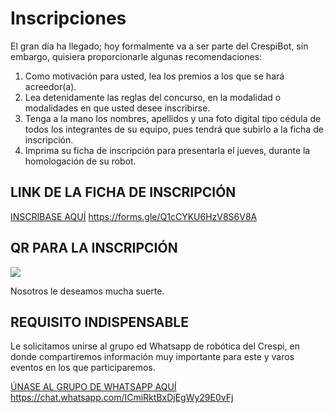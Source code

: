 # Inscripciones

El gran día ha llegado; hoy formalmente va a ser parte del CrespiBot, sin embargo, quisiera proporcionarle algunas recomendaciones:

1)  Como motivación para usted, lea los premios a los que se hará acreedor(a).
2)  Lea detenidamente las reglas del concurso, en la modalidad o modalidades en que usted desee inscribirse.
3)  Tenga a la mano los nombres, apellidos y una foto digital tipo cédula de todos los integrantes de su equipo, pues tendrá que subirlo a la ficha de inscripción.
4)  Imprima su ficha de inscripción para presentarla el jueves, durante la homologación de su robot.

## LINK DE LA FICHA DE INSCRIPCIÓN

[INSCRIBASE AQUÍ](https://forms.gle/Q1cCYKU6HzV8S6V8A) <https://forms.gle/Q1cCYKU6HzV8S6V8A>

## QR PARA LA INSCRIPCIÓN

[![](images/Eventos%20CrespiBot.png)](https://forms.gle/Q1cCYKU6HzV8S6V8A)

Nosotros le deseamos mucha suerte.

## REQUISITO INDISPENSABLE

Le solicitamos unirse al grupo ed Whatsapp de robótica del Crespi, en donde compartiremos información muy importante para este y varos eventos en los que participaremos.

[ÚNASE AL GRUPO DE WHATSAPP AQUÍ](https://chat.whatsapp.com/ICmiRktBxDjEgWy29E0vFj) <https://chat.whatsapp.com/ICmiRktBxDjEgWy29E0vFj>